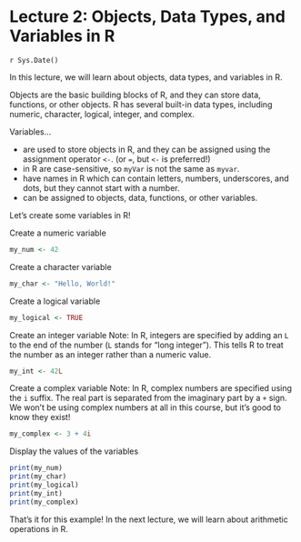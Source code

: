 
# Lecture 2: Objects, Data Types, and Variables in R
`r Sys.Date()`

In this lecture, we will learn about objects, data types, and variables in R.

Objects are the basic building blocks of R, and they can store data,
functions, or other objects. R has several built-in data types,
including numeric, character, logical, integer, and complex.

Variables...

- are used to store objects in R, and they can be assigned using the assignment operator `<-`. (or `=`, but `<-` is preferred!)
- in R are case-sensitive, so `myVar` is not the same as `myvar`.
- have names in R which can contain letters, numbers, underscores, and dots, but they cannot start with a number.
- can be assigned to objects, data, functions, or other variables.

Let's create some variables in R!

Create a numeric variable

```r
my_num <- 42
```

Create a character variable

```r
my_char <- "Hello, World!"
```

Create a logical variable

```r
my_logical <- TRUE
```

Create an integer variable
Note: In R, integers are specified by adding an `L` to the end of the number (`L` stands for "long integer").
This tells R to treat the number as an integer rather than a numeric value.

```r
my_int <- 42L
```

Create a complex variable
Note: In R, complex numbers are specified using the `i` suffix.
The real part is separated from the imaginary part by a `+` sign.
We won't be using complex numbers at all in this course, but it's good to know they exist!

```r
my_complex <- 3 + 4i
```

Display the values of the variables

```r
print(my_num)
print(my_char)
print(my_logical)
print(my_int)
print(my_complex)
```

That's it for this example! In the next lecture, we will learn about arithmetic operations in R.
